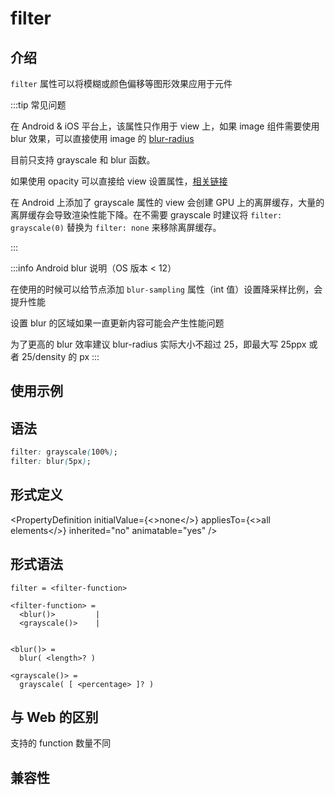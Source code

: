 # filter

## 介绍

`filter` 属性可以将模糊或颜色偏移等图形效果应用于元件

:::tip 常见问题

在 Android & iOS 平台上，该属性只作用于 view 上，如果 image 组件需要使用 blur 效果，可以直接使用 image 的 [blur-radius](api/elements/built-in/image.mdx#blur-radius)

目前只支持 grayscale 和 blur 函数。

如果使用 opacity 可以直接给 view 设置属性，[相关链接](./opacity.mdx)

在 Android 上添加了 grayscale 属性的 view 会创建 GPU 上的离屏缓存，大量的离屏缓存会导致渲染性能下降。在不需要 grayscale 时建议将 `filter: grayscale(0)` 替换为 `filter: none` 来移除离屏缓存。

:::

:::info Android blur 说明（OS 版本 \< 12）

在使用的时候可以给节点添加 `blur-sampling` 属性（int 值）设置降采样比例，会提升性能

设置 blur 的区域如果一直更新内容可能会产生性能问题

为了更高的 blur 效率建议 blur-radius 实际大小不超过 25，即最大写 25ppx 或者 25/density 的 px
:::

## 使用示例


<Go
  example="css-api"
  entry="src/filter"
  defaultFile="src/filter/App.tsx"
  img="/assets/doc/css/filter.jpg"
  defaultEntryFile="dist/filter.lynx.bundle"
  entry="src/filter"
/>

## 语法

```css
filter: grayscale(100%);
filter: blur(5px);
```

## 形式定义


<PropertyDefinition
  initialValue={<>none</>}
  appliesTo={<>all elements</>}
  inherited="no"
  animatable="yes"
/>

## 形式语法

```
filter = <filter-function>

<filter-function> =
  <blur()>         |
  <grayscale()>    |


<blur()> =
  blur( <length>? )

<grayscale()> =
  grayscale( [ <percentage> ]? )

```

## 与 Web 的区别

支持的 function 数量不同

## 兼容性


<LegacyCompatTable metadata="css/properties/filter" />
